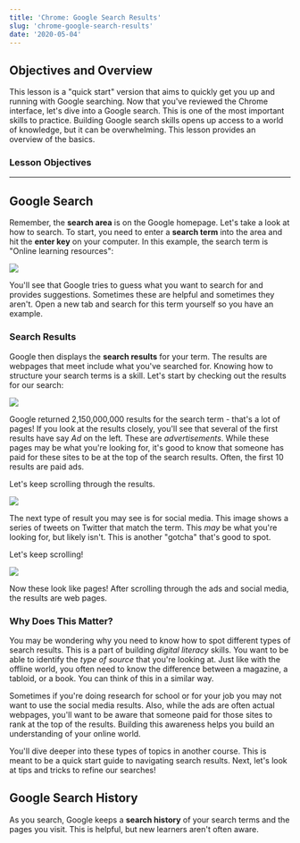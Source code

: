 ```yaml
---
title: 'Chrome: Google Search Results'
slug: 'chrome-google-search-results'
date: '2020-05-04'
---
```


## Objectives and Overview

This lesson is a "quick start" version that aims to quickly get you up and running with Google searching. Now that you've reviewed the Chrome interface, let's dive into a Google search. This is one of the most important skills to practice. Building Google search skills opens up access to a world of knowledge, but it can be overwhelming. This lesson provides an overview of the basics.

### Lesson Objectives

---

## Google Search

Remember, the **search area** is on the Google homepage. Let's take a look at how to search. To start, you need to enter a **search term** into the area and hit the **enter key** on your computer. In this example, the search term is "Online learning resources":

![](https://s3.amazonaws.com/learnresources/wp-content/uploads/2020/05/chrome-search-1024x610.jpg)

You'll see that Google tries to guess what you want to search for and provides suggestions. Sometimes these are helpful and sometimes they aren't. Open a new tab and search for this term yourself so you have an example.

### Search Results

Google then displays the **search results** for your term. The results are webpages that meet include what you've searched for. Knowing how to structure your search terms is a skill. Let's start by checking out the results for our search:

![](https://s3.amazonaws.com/learnresources/wp-content/uploads/2020/05/chrome-search-results-ads-1024x610.jpg)

Google returned 2,150,000,000 results for the search term - that's a lot of pages! If you look at the results closely, you'll see that several of the first results have say _Ad_ on the left. These are _advertisements_. While these pages may be what you're looking for, it's good to know that someone has paid for these sites to be at the top of the search results. Often, the first 10 results are paid ads.

Let's keep scrolling through the results.

![](https://s3.amazonaws.com/learnresources/wp-content/uploads/2020/05/chrome-search-results-social-1024x602.jpg)

The next type of result you may see is for social media. This image shows a series of tweets on Twitter that match the term. This _may_ be what you're looking for, but likely isn't. This is another "gotcha" that's good to spot.

Let's keep scrolling!

![](https://s3.amazonaws.com/learnresources/wp-content/uploads/2020/05/chrome-search-results-1-1024x602.jpg)

Now these look like pages! After scrolling through the ads and social media, the results are web pages.

### Why Does This Matter?

You may be wondering why you need to know how to spot different types of search results. This is a part of building _digital literacy_ skills. You want to be able to identify the _type of source_ that you're looking at. Just like with the offline world, you often need to know the difference between a magazine, a tabloid, or a book. You can think of this in a similar way.

Sometimes if you're doing research for school or for your job you may not want to use the social media results. Also, while the ads are often actual webpages, you'll want to be aware that someone paid for those sites to rank at the top of the results. Building this awareness helps you build an understanding of your online world.

You'll dive deeper into these types of topics in another course. This is meant to be a quick start guide to navigating search results. Next, let's look at tips and tricks to refine our searches!

## Google Search History

As you search, Google keeps a **search history** of your search terms and the pages you visit. This is helpful, but new learners aren't often aware.
